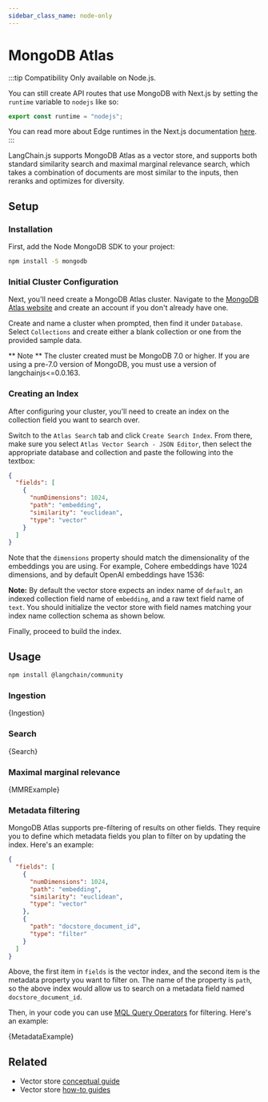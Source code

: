 ```yaml
---
sidebar_class_name: node-only
---
```


# MongoDB Atlas

:::tip Compatibility
Only available on Node.js.

You can still create API routes that use MongoDB with Next.js by setting the `runtime` variable to `nodejs` like so:

```typescript
export const runtime = "nodejs";
```

You can read more about Edge runtimes in the Next.js documentation [here](https://nextjs.org/docs/app/building-your-application/rendering/edge-and-nodejs-runtimes).
:::

LangChain.js supports MongoDB Atlas as a vector store, and supports both standard similarity search and maximal marginal relevance search,
which takes a combination of documents are most similar to the inputs, then reranks and optimizes for diversity.

## Setup

### Installation

First, add the Node MongoDB SDK to your project:

```bash npm2yarn
npm install -S mongodb
```

### Initial Cluster Configuration

Next, you'll need create a MongoDB Atlas cluster. Navigate to the [MongoDB Atlas website](https://www.mongodb.com/atlas/database) and create an account if you don't already have one.

Create and name a cluster when prompted, then find it under `Database`. Select `Collections` and create either a blank collection or one from the provided sample data.

** Note ** The cluster created must be MongoDB 7.0 or higher. If you are using a pre-7.0 version of MongoDB, you must use a version of langchainjs<=0.0.163.

### Creating an Index

After configuring your cluster, you'll need to create an index on the collection field you want to search over.

Switch to the `Atlas Search` tab and click `Create Search Index`. From there, make sure you select `Atlas Vector Search - JSON Editor`,
then select the appropriate database and collection and paste the following into the textbox:

```json
{
  "fields": [
    {
      "numDimensions": 1024,
      "path": "embedding",
      "similarity": "euclidean",
      "type": "vector"
    }
  ]
}
```

Note that the `dimensions` property should match the dimensionality of the embeddings you are using.
For example, Cohere embeddings have 1024 dimensions, and by default OpenAI embeddings have 1536:

**Note:** By default the vector store expects an index name of `default`, an indexed collection field name of `embedding`, and a raw text field name of `text`.
You should initialize the vector store with field names matching your index name collection schema as shown below.

Finally, proceed to build the index.

## Usage


<IntegrationInstallTooltip></IntegrationInstallTooltip>

```bash npm2yarn
npm install @langchain/community
```

### Ingestion


<CodeBlock language="typescript">{Ingestion}</CodeBlock>

### Search


<CodeBlock language="typescript">{Search}</CodeBlock>

### Maximal marginal relevance


<CodeBlock language="typescript">{MMRExample}</CodeBlock>

### Metadata filtering

MongoDB Atlas supports pre-filtering of results on other fields. They require you to define which metadata fields
you plan to filter on by updating the index. Here's an example:

```json
{
  "fields": [
    {
      "numDimensions": 1024,
      "path": "embedding",
      "similarity": "euclidean",
      "type": "vector"
    },
    {
      "path": "docstore_document_id",
      "type": "filter"
    }
  ]
}
```

Above, the first item in `fields` is the vector index, and the second item is the metadata property you want to filter on.
The name of the property is `path`, so the above index would allow us to search on a metadata field named `docstore_document_id`.

Then, in your code you can use [MQL Query Operators](https://www.mongodb.com/docs/manual/reference/operator/query/) for filtering. Here's an example:


<CodeBlock language="typescript">{MetadataExample}</CodeBlock>


## Related

- Vector store [conceptual guide](/docs/concepts/#vectorstores)
- Vector store [how-to guides](/docs/how_to/#vectorstores)
